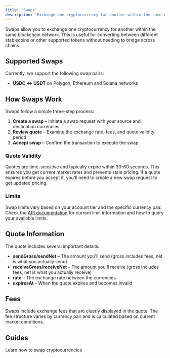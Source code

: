 ```yaml
---
title: "Swaps"
description: "Exchange one cryptocurrency for another within the same chain"
---
```


Swaps allow you to exchange one cryptocurrency for another within the same blockchain network. This is useful for converting between different stablecoins or other supported tokens without needing to bridge across chains.

## Supported Swaps

Currently, we support the following swap pairs:

- **USDC ↔ USDT** on Polygon, Ethereum and Solana networks

## How Swaps Work

Swaps follow a simple three-step process:

1. **Create a swap** – Initiate a swap request with your source and destination currencies
2. **Review quote** – Examine the exchange rate, fees, and quote validity period
3. **Accept swap** – Confirm the transaction to execute the swap

### Quote Validity

Quotes are time-sensitive and typically expire within 30-60 seconds. This ensures you get current market rates and prevents stale pricing. If a quote expires before you accept it, you'll need to create a new swap request to get updated pricing.

### Limits

Swap limits vary based on your account tier and the specific currency pair. Check the [API documentation](/api) for current limit information and how to query your available limits.

## Quote Information

The quote includes several important details:

- **sendGross/sendNet** – The amount you'll send (gross includes fees, net is what you actually send)
- **receiveGross/receiveNet** – The amount you'll receive (gross includes fees, net is what you actually receive)
- **rate** – The exchange rate between the currencies
- **expiresAt** – When the quote expires and becomes invalid

## Fees

Swaps include exchange fees that are clearly displayed in the quote. The fee structure varies by currency pair and is calculated based on current market conditions.

## Guides

<Card icon="code" title="Convert USDC to USDT" href="/guides/convert/usdt-usdc">
  Learn how to swap cryptocurrencies
</Card>
